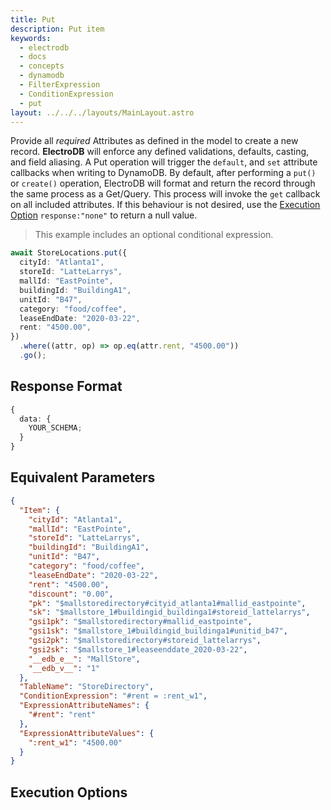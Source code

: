 ```yaml
---
title: Put
description: Put item
keywords:
  - electrodb
  - docs
  - concepts
  - dynamodb
  - FilterExpression
  - ConditionExpression
  - put
layout: ../../../layouts/MainLayout.astro
---
```



<ExampleSetup />

Provide all _required_ Attributes as defined in the model to create a new record. **ElectroDB** will enforce any defined validations, defaults, casting, and field aliasing. A Put operation will trigger the `default`, and `set` attribute callbacks when writing to DynamoDB. By default, after performing a `put()` or `create()` operation, ElectroDB will format and return the record through the same process as a Get/Query. This process will invoke the `get` callback on all included attributes. If this behaviour is not desired, use the [Execution Option](#execution-options) `response:"none"` to return a null value.

> This example includes an optional conditional expression.

```typescript
await StoreLocations.put({
  cityId: "Atlanta1",
  storeId: "LatteLarrys",
  mallId: "EastPointe",
  buildingId: "BuildingA1",
  unitId: "B47",
  category: "food/coffee",
  leaseEndDate: "2020-03-22",
  rent: "4500.00",
})
  .where((attr, op) => op.eq(attr.rent, "4500.00"))
  .go();
```

## Response Format

```typescript
{
  data: {
    YOUR_SCHEMA;
  }
}
```

## Equivalent Parameters

```json
{
  "Item": {
    "cityId": "Atlanta1",
    "mallId": "EastPointe",
    "storeId": "LatteLarrys",
    "buildingId": "BuildingA1",
    "unitId": "B47",
    "category": "food/coffee",
    "leaseEndDate": "2020-03-22",
    "rent": "4500.00",
    "discount": "0.00",
    "pk": "$mallstoredirectory#cityid_atlanta1#mallid_eastpointe",
    "sk": "$mallstore_1#buildingid_buildinga1#storeid_lattelarrys",
    "gsi1pk": "$mallstoredirectory#mallid_eastpointe",
    "gsi1sk": "$mallstore_1#buildingid_buildinga1#unitid_b47",
    "gsi2pk": "$mallstoredirectory#storeid_lattelarrys",
    "gsi2sk": "$mallstore_1#leaseenddate_2020-03-22",
    "__edb_e__": "MallStore",
    "__edb_v__": "1"
  },
  "TableName": "StoreDirectory",
  "ConditionExpression": "#rent = :rent_w1",
  "ExpressionAttributeNames": {
    "#rent": "rent"
  },
  "ExpressionAttributeValues": {
    ":rent_w1": "4500.00"
  }
}
```

## Execution Options


<PartialExample name="Filters" />
